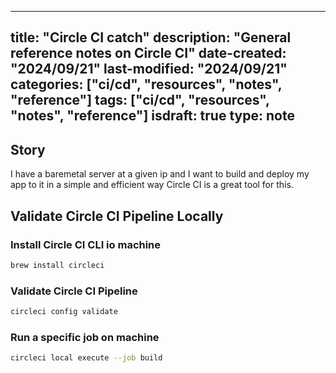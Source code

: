 
---
title: "Circle CI catch"
description: "General reference notes on Circle CI"
date-created: "2024/09/21"
last-modified: "2024/09/21"
categories: ["ci/cd", "resources", "notes", "reference"]
tags: ["ci/cd", "resources", "notes", "reference"]
isdraft: true
type: note
---

## Story

I have a baremetal server at a given ip and I want to build and deploy my app to it in a simple and efficient way Circle CI is a great tool for this.

## Validate Circle CI Pipeline Locally 

### Install Circle CI CLI io machine 

```sh 
brew install circleci
```

### Validate Circle CI Pipeline

```sh
circleci config validate
```

### Run a specific job on machine 

```sh
circleci local execute --job build
```
